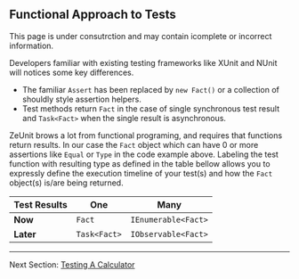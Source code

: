
## Functional Approach to Tests


<Warning title="Under Consutrction" >
    This page is under consutrction and may contain icomplete or incorrect information.
</Warning>

Developers familiar with existing testing frameworks like XUnit and NUnit will notices some key differences.
 - The familiar `Assert` has been replaced by `new Fact()` or a collection of shouldly style assertion helpers.  
 - Test methods return `Fact` in the case of single synchronous test result and `Task<Fact>` when the single result is asynchronous. 

ZeUnit brows a lot from functional programing, and requires that functions return results. In our case the `Fact` object which can have 0 or more assertions like `Equal` or `Type` in the code example above.   Labeling the test function with resulting type as defined in the table bellow allows you to expressly define the execution timeline of your test(s) and how the `Fact` object(s) is/are being returned.

|  Test Results   | **One**          |  **Many**               |
| --------------- | ---------------- | ----------------------- |
| **Now**         | `Fact`       | `IEnumerable<Fact>` |
| **Later**       | `Task<Fact>` | `IObservable<Fact>` |


***

Next Section: [Testing A Calculator](/docs/testing-a-calculator/)
